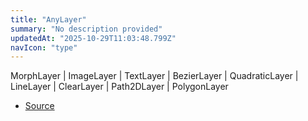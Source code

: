 ```yaml
---
title: "AnyLayer"
summary: "No description provided"
updatedAt: "2025-10-29T11:03:48.799Z"
navIcon: "type"
---
```



MorphLayer \| ImageLayer \| TextLayer \| BezierLayer \| QuadraticLayer \| LineLayer \| ClearLayer \| Path2DLayer \| PolygonLayer

- [Source](https://github.com/NMMTY/LazyCanvas/blob/e5b83021346e886d435469de8abb93654e0fb45d/packages/lazycanvas/src/types/types.d.ts#L46)